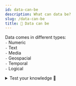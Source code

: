 ```yaml
---
id: data-can-be
description: What can data be?
slug: /data-can-be
title: 👀 Data can be
---
```


Data comes in different types: <br />
`-` Numeric  <br />
`-` Text  <br />
`-` Media <br />
`-` Geospacial  <br />
`-` Temporal <br />
`-` Logical

<details>
  <summary>Test your knowledge 🧠</summary>

<iframe src="https://quizlet.com/689412607/match/embed?i=3loczc&x=1jj1" height="500" width="100%"></iframe>

</details>